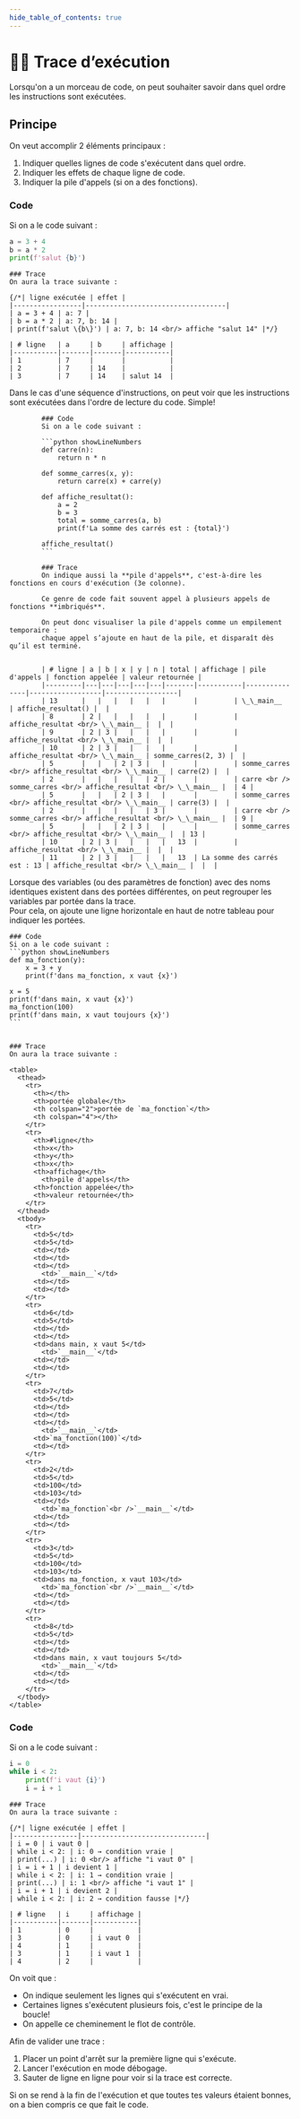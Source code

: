 ```yaml
---
hide_table_of_contents: true
---
```


# 🕵️‍♂️ Trace d’exécution

Lorsqu'on a un morceau de code, on peut souhaiter savoir dans quel ordre les instructions sont exécutées.

## Principe

On veut accomplir 2 éléments principaux :
1. Indiquer quelles lignes de code s'exécutent dans quel ordre.
2. Indiquer les effets de chaque ligne de code.
3. Indiquer la pile d'appels (si on a des fonctions).

<Tabs queryString="recette-activite">
<TabItem value="Exemple simple" label="Exemple simple">

<Row>
<Column>

### Code
Si on a le code suivant :

```python  showLineNumbers
a = 3 + 4
b = a * 2
print(f'salut {b}')
```

</Column>
<Column>

    ### Trace
    On aura la trace suivante :

    {/*| ligne exécutée | effet |
    |-----------------|-----------------------------------|
    | a = 3 + 4 | a: 7 |
    | b = a * 2 | a: 7, b: 14 |
    | print(f'salut \{b\}') | a: 7, b: 14 <br/> affiche "salut 14" |*/}

    | # ligne   | a     | b     | affichage |
    |-----------|-------|-------|-----------|
    | 1         | 7     |       |           |
    | 2         | 7     | 14    |           |
    | 3         | 7     | 14    | salut 14  |

</Column>
</Row>

Dans le cas d'une séquence d'instructions, on peut voir que les instructions sont exécutées dans
l'ordre de lecture du code. Simple!

</TabItem>

<TabItem value="Avec fonction" label="Avec fonction">

            ### Code
            Si on a le code suivant :

            ```python showLineNumbers
            def carre(n):
                return n * n

            def somme_carres(x, y):
                return carre(x) + carre(y)

            def affiche_resultat():
                a = 2
                b = 3
                total = somme_carres(a, b)
                print(f'La somme des carrés est : {total}')

            affiche_resultat()
            ```

            ### Trace
            On indique aussi la **pile d'appels**, c'est-à-dire les fonctions en cours d'exécution (3e colonne).

            Ce genre de code fait souvent appel à plusieurs appels de fonctions **imbriqués**.

            On peut donc visualiser la pile d'appels comme un empilement temporaire :
            chaque appel s’ajoute en haut de la pile, et disparaît dès qu’il est terminé.


            | # ligne | a | b | x | y | n | total | affichage | pile d'appels | fonction appelée | valeur retournée |
            |---------|---|---|---|---|---|-------|-----------|---------------|------------------|------------------|
            | 13      |   |   |   |   |   |       |         | \_\_main__    | affiche_resultat() |  |
            | 8       | 2 |   |   |   |   |       |         | affiche_resultat <br/> \_\_main__ |  |  |
            | 9       | 2 | 3 |   |   |   |       |         | affiche_resultat <br/> \_\_main__ |  |  |
            | 10      | 2 | 3 |   |   |   |       |         | affiche_resultat <br/> \_\_main__ | somme_carres(2, 3) |  |
            | 5       |   |   | 2 | 3 |   |       |         | somme_carres <br/> affiche_resultat <br/> \_\_main__ | carre(2) |  |
            | 2       |   |   |   |   | 2 |       |         | carre <br /> somme_carres <br/> affiche_resultat <br/> \_\_main__ |  | 4 |
            | 5       |   |   | 2 | 3 |   |       |         | somme_carres <br/> affiche_resultat <br/> \_\_main__ | carre(3) |  |
            | 2       |   |   |   |   | 3 |       |         | carre <br /> somme_carres <br/> affiche_resultat <br/> \_\_main__ |  | 9 |
            | 5       |   |   | 2 | 3 |   |       |         | somme_carres <br/> affiche_resultat <br/> \_\_main__ |  | 13 |
            | 10      | 2 | 3 |   |   |   |   13  |         | affiche_resultat <br/> \_\_main__ |  |  |
            | 11      | 2 | 3 |   |   |   |   13  | La somme des carrés est : 13 | affiche_resultat <br/> \_\_main__ |  |  |

</TabItem>

<TabItem value="avecportee" label="Avec portée">

Lorsque des variables (ou des paramètres de fonction) avec des noms identiques existent dans des portées différentes,
on peut regrouper les variables par portée dans la trace.<br/>
    Pour cela, on ajoute une ligne horizontale en haut de notre tableau pour indiquer les portées.


    ### Code
    Si on a le code suivant :
    ```python showLineNumbers
    def ma_fonction(y):
        x = 3 + y
        print(f'dans ma_fonction, x vaut {x}')

    x = 5
    print(f'dans main, x vaut {x}')
    ma_fonction(100)
    print(f'dans main, x vaut toujours {x}')
    ```


    ### Trace
    On aura la trace suivante :

    <table>
      <thead>
        <tr>
          <th></th>
          <th>portée globale</th>
          <th colspan="2">portée de `ma_fonction`</th>
          <th colspan="4"></th>
        </tr>
        <tr>
          <th>#ligne</th>
          <th>x</th>
          <th>y</th>
          <th>x</th>
          <th>affichage</th>
            <th>pile d'appels</th>
          <th>fonction appelée</th>
          <th>valeur retournée</th>
        </tr>
      </thead>
      <tbody>
        <tr>
          <td>5</td>
          <td>5</td>
          <td></td>
          <td></td>
          <td></td>
            <td>`__main__`</td>
          <td></td>
          <td></td>
        </tr>
        <tr>
          <td>6</td>
          <td>5</td>
          <td></td>
          <td></td>
          <td>dans main, x vaut 5</td>
            <td>`__main__`</td>
          <td></td>
          <td></td>
        </tr>
        <tr>
          <td>7</td>
          <td>5</td>
          <td></td>
          <td></td>
          <td></td>
            <td>`__main__`</td>
          <td>`ma_fonction(100)`</td>
          <td></td>
        </tr>
        <tr>
          <td>2</td>
          <td>5</td>
          <td>100</td>
          <td>103</td>
          <td></td>
            <td>`ma_fonction`<br />`__main__`</td>
          <td></td>
          <td></td>
        </tr>
        <tr>
          <td>3</td>
          <td>5</td>
          <td>100</td>
          <td>103</td>
          <td>dans ma_fonction, x vaut 103</td>
            <td>`ma_fonction`<br />`__main__`</td>
          <td></td>
          <td></td>
        </tr>
        <tr>
          <td>8</td>
          <td>5</td>
          <td></td>
          <td></td>
          <td>dans main, x vaut toujours 5</td>
            <td>`__main__`</td>
          <td></td>
          <td></td>
        </tr>
      </tbody>
    </table>


</TabItem>

<TabItem value="Avec boucle" label="Avec boucle">

<Row>
<Column>

### Code
Si on a le code suivant :

```python showLineNumbers
i = 0
while i < 2:
    print(f'i vaut {i}')
    i = i + 1
```

</Column>
<Column>

    ### Trace
    On aura la trace suivante :

    {/*| ligne exécutée | effet |
    |----------------|-------------------------------|
    | i = 0 | i vaut 0 |
    | while i < 2: | i: 0 → condition vraie |
    | print(...) | i: 0 <br/> affiche "i vaut 0" |
    | i = i + 1 | i devient 1 |
    | while i < 2: | i: 1 → condition vraie |
    | print(...) | i: 1 <br/> affiche "i vaut 1" |
    | i = i + 1 | i devient 2 |
    | while i < 2: | i: 2 → condition fausse |*/}

    | # ligne   | i     | affichage |
    |-----------|-------|-----------|
    | 1         | 0     |           |
    | 3         | 0     | i vaut 0  |
    | 4         | 1     |           |
    | 3         | 1     | i vaut 1  |
    | 4         | 2     |           |

</Column>
</Row>

On voit que :
- On indique seulement les lignes qui s'exécutent en vrai.
- Certaines lignes s'exécutent plusieurs fois, c'est le principe de la boucle!
- On appelle ce cheminement le flot de contrôle.

</TabItem>

<TabItem value="valider-une-trace" label="Valider une trace">

Afin de valider une trace :
1. Placer un point d'arrêt sur la première ligne qui s'exécute.
2. Lancer l'exécution en mode débogage.
3. Sauter de ligne en ligne pour voir si la trace est correcte.

Si on se rend à la fin de l'exécution et que toutes tes valeurs étaient bonnes,
on a bien compris ce que fait le code.

</TabItem>
</Tabs>